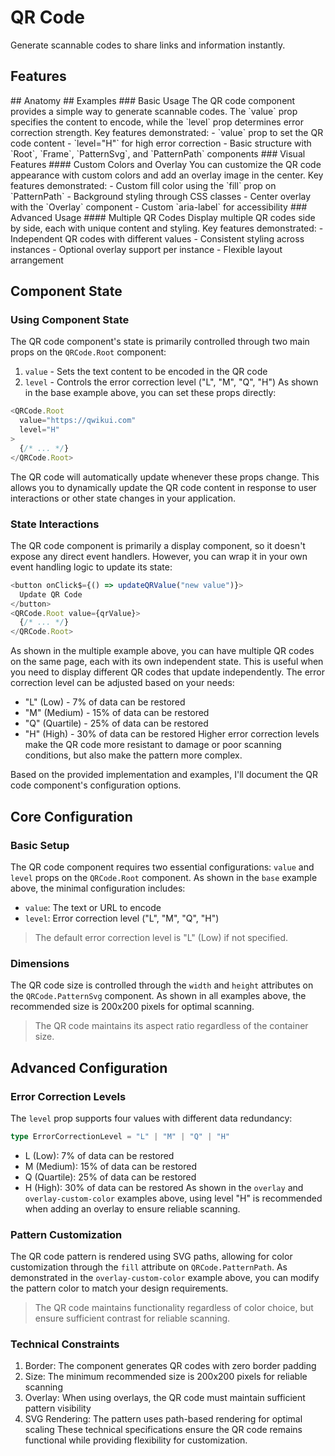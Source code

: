 
# QR Code
Generate scannable codes to share links and information instantly.
<Showcase name="base" />
## Features
<Features api={api} />
## Anatomy
<AnatomyTable api={api} />
## Examples
### Basic Usage
The QR code component provides a simple way to generate scannable codes. The `value` prop specifies the content to encode, while the `level` prop determines error correction strength.
<Showcase name="base" />
Key features demonstrated:
- `value` prop to set the QR code content
- `level="H"` for high error correction
- Basic structure with `Root`, `Frame`, `PatternSvg`, and `PatternPath` components
### Visual Features
#### Custom Colors and Overlay
You can customize the QR code appearance with custom colors and add an overlay image in the center.
<Showcase name="overlay-custom-color" />
Key features demonstrated:
- Custom fill color using the `fill` prop on `PatternPath`
- Background styling through CSS classes
- Center overlay with the `Overlay` component
- Custom `aria-label` for accessibility
### Advanced Usage
#### Multiple QR Codes
Display multiple QR codes side by side, each with unique content and styling.
<Showcase name="multiple" />
Key features demonstrated:
- Independent QR codes with different values
- Consistent styling across instances
- Optional overlay support per instance
- Flexible layout arrangement

## Component State
### Using Component State
The QR code component's state is primarily controlled through two main props on the `QRCode.Root` component:
1. `value` - Sets the text content to be encoded in the QR code
2. `level` - Controls the error correction level ("L", "M", "Q", "H")
As shown in the base example above, you can set these props directly:
```typescript
<QRCode.Root 
  value="https://qwikui.com" 
  level="H"
>
  {/* ... */}
</QRCode.Root>
```
The QR code will automatically update whenever these props change. This allows you to dynamically update the QR code content in response to user interactions or other state changes in your application.
### State Interactions
The QR code component is primarily a display component, so it doesn't expose any direct event handlers. However, you can wrap it in your own event handling logic to update its state:
```typescript
<button onClick$={() => updateQRValue("new value")}>
  Update QR Code
</button>
<QRCode.Root value={qrValue}>
  {/* ... */}
</QRCode.Root>
```
As shown in the multiple example above, you can have multiple QR codes on the same page, each with its own independent state. This is useful when you need to display different QR codes that update independently.
The error correction level can be adjusted based on your needs:
- "L" (Low) - 7% of data can be restored
- "M" (Medium) - 15% of data can be restored
- "Q" (Quartile) - 25% of data can be restored
- "H" (High) - 30% of data can be restored
Higher error correction levels make the QR code more resistant to damage or poor scanning conditions, but also make the pattern more complex.

Based on the provided implementation and examples, I'll document the QR code component's configuration options.
## Core Configuration
### Basic Setup
The QR code component requires two essential configurations: `value` and `level` props on the `QRCode.Root` component.
As shown in the `base` example above, the minimal configuration includes:
- `value`: The text or URL to encode
- `level`: Error correction level ("L", "M", "Q", "H")
> The default error correction level is "L" (Low) if not specified.
### Dimensions
The QR code size is controlled through the `width` and `height` attributes on the `QRCode.PatternSvg` component. As shown in all examples above, the recommended size is 200x200 pixels for optimal scanning.
> The QR code maintains its aspect ratio regardless of the container size.
## Advanced Configuration
### Error Correction Levels
The `level` prop supports four values with different data redundancy:
```typescript
type ErrorCorrectionLevel = "L" | "M" | "Q" | "H"
```
- L (Low): 7% of data can be restored
- M (Medium): 15% of data can be restored
- Q (Quartile): 25% of data can be restored
- H (High): 30% of data can be restored
As shown in the `overlay` and `overlay-custom-color` examples above, using level "H" is recommended when adding an overlay to ensure reliable scanning.
### Pattern Customization
The QR code pattern is rendered using SVG paths, allowing for color customization through the `fill` attribute on `QRCode.PatternPath`. As demonstrated in the `overlay-custom-color` example above, you can modify the pattern color to match your design requirements.
> The QR code maintains functionality regardless of color choice, but ensure sufficient contrast for reliable scanning.
### Technical Constraints
1. Border: The component generates QR codes with zero border padding
2. Size: The minimum recommended size is 200x200 pixels for reliable scanning
3. Overlay: When using overlays, the QR code must maintain sufficient pattern visibility
4. SVG Rendering: The pattern uses path-based rendering for optimal scaling
These technical specifications ensure the QR code remains functional while providing flexibility for customization.





<APITable api={api} />